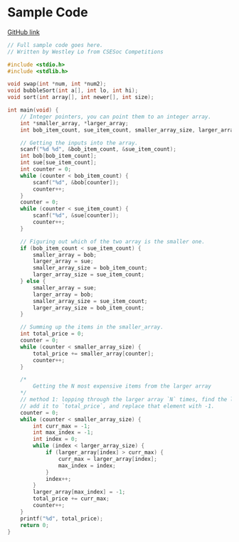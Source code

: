 # Sample Code

[GitHub link](https://github.com/csesoc/comp1511-revision-t1-2022/blob/master/solutions/black-friday/solution.c)

```c
// Full sample code goes here.
// Written by Westley Lo from CSESoc Competitions

#include <stdio.h>
#include <stdlib.h>

void swap(int *num, int *num2);
void bubbleSort(int a[], int lo, int hi);
void sort(int array[], int newer[], int size);

int main(void) {
    // Integer pointers, you can point them to an integer array.
    int *smaller_array, *larger_array;
    int bob_item_count, sue_item_count, smaller_array_size, larger_array_size;

    // Getting the inputs into the array.
    scanf("%d %d", &bob_item_count, &sue_item_count);
    int bob[bob_item_count];
    int sue[sue_item_count];
    int counter = 0;
    while (counter < bob_item_count) {
        scanf("%d", &bob[counter]);
        counter++;
    }
    counter = 0;
    while (counter < sue_item_count) {
        scanf("%d", &sue[counter]);
        counter++;
    }

    // Figuring out which of the two array is the smaller one.
    if (bob_item_count < sue_item_count) {
        smaller_array = bob;
        larger_array = sue;
        smaller_array_size = bob_item_count;
        larger_array_size = sue_item_count;
    } else {
        smaller_array = sue;
        larger_array = bob;
        smaller_array_size = sue_item_count;
        larger_array_size = bob_item_count;
    }

    // Summing up the items in the smaller_array.
    int total_price = 0;
    counter = 0;
    while (counter < smaller_array_size) {
        total_price += smaller_array[counter];
        counter++;
    }

    /*
        Getting the N most expensive items from the larger array
    */
    // method 1: lopping through the larger array `N` times, find the largest element, 
    // add it to `total_price`, and replace that element with -1.
    counter = 0;
    while (counter < smaller_array_size) {
        int curr_max = -1;
        int max_index = -1;
        int index = 0;
        while (index < larger_array_size) {
            if (larger_array[index] > curr_max) {
                curr_max = larger_array[index];
                max_index = index;
            }
            index++;
        }
        larger_array[max_index] = -1;
        total_price += curr_max;
        counter++;
    }
    printf("%d", total_price);
    return 0;
}
```
